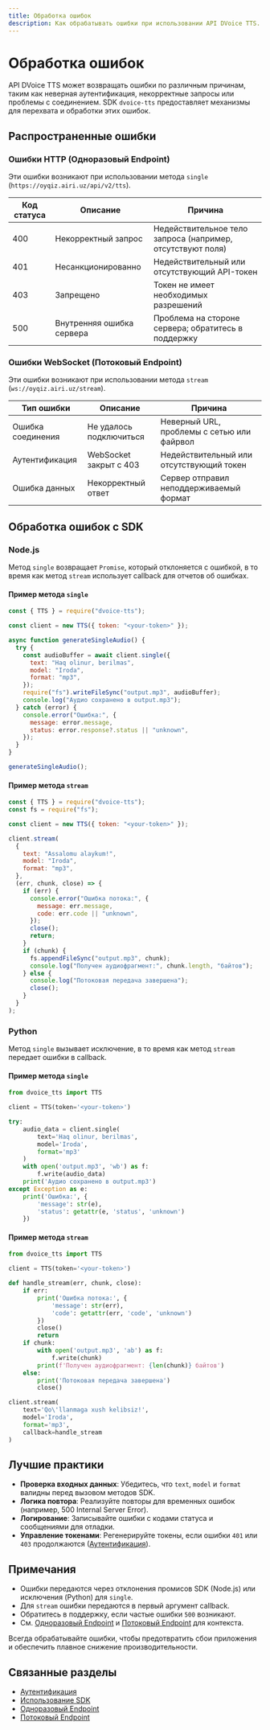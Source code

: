 ```yaml
---
title: Обработка ошибок
description: Как обрабатывать ошибки при использовании API DVoice TTS.
---
```


# Обработка ошибок

API DVoice TTS может возвращать ошибки по различным причинам, таким как неверная аутентификация, некорректные запросы или проблемы с соединением. SDK `dvoice-tts` предоставляет механизмы для перехвата и обработки этих ошибок.

## Распространенные ошибки

### Ошибки HTTP (Одноразовый Endpoint)

Эти ошибки возникают при использовании метода `single` (`https://oyqiz.airi.uz/api/v2/tts`).

| Код статуса | Описание                  | Причина                                                    |
| ----------- | ------------------------- | ---------------------------------------------------------- |
| 400         | Некорректный запрос       | Недействительное тело запроса (например, отсутствуют поля) |
| 401         | Несанкционированно        | Недействительный или отсутствующий API-токен               |
| 403         | Запрещено                 | Токен не имеет необходимых разрешений                      |
| 500         | Внутренняя ошибка сервера | Проблема на стороне сервера; обратитесь в поддержку        |

### Ошибки WebSocket (Потоковый Endpoint)

Эти ошибки возникают при использовании метода `stream` (`ws://oyqiz.airi.uz/stream`).

| Тип ошибки        | Описание                | Причина                                    |
| ----------------- | ----------------------- | ------------------------------------------ |
| Ошибка соединения | Не удалось подключиться | Неверный URL, проблемы с сетью или файрвол |
| Аутентификация    | WebSocket закрыт с 403  | Недействительный или отсутствующий токен   |
| Ошибка данных     | Некорректный ответ      | Сервер отправил неподдерживаемый формат    |

## Обработка ошибок с SDK

### Node.js

Метод `single` возвращает `Promise`, который отклоняется с ошибкой, в то время как метод `stream` использует callback для отчетов об ошибках.

#### Пример метода `single`

```javascript
const { TTS } = require("dvoice-tts");

const client = new TTS({ token: "<your-token>" });

async function generateSingleAudio() {
  try {
    const audioBuffer = await client.single({
      text: "Haq olinur, berilmas",
      model: "Iroda",
      format: "mp3",
    });
    require("fs").writeFileSync("output.mp3", audioBuffer);
    console.log("Аудио сохранено в output.mp3");
  } catch (error) {
    console.error("Ошибка:", {
      message: error.message,
      status: error.response?.status || "unknown",
    });
  }
}

generateSingleAudio();
```

#### Пример метода `stream`

```javascript
const { TTS } = require("dvoice-tts");
const fs = require("fs");

const client = new TTS({ token: "<your-token>" });

client.stream(
  {
    text: "Assalomu alaykum!",
    model: "Iroda",
    format: "mp3",
  },
  (err, chunk, close) => {
    if (err) {
      console.error("Ошибка потока:", {
        message: err.message,
        code: err.code || "unknown",
      });
      close();
      return;
    }
    if (chunk) {
      fs.appendFileSync("output.mp3", chunk);
      console.log("Получен аудиофрагмент:", chunk.length, "байтов");
    } else {
      console.log("Потоковая передача завершена");
      close();
    }
  }
);
```

### Python

Метод `single` вызывает исключение, в то время как метод `stream` передает ошибки в callback.

#### Пример метода `single`

```python
from dvoice_tts import TTS

client = TTS(token='<your-token>')

try:
    audio_data = client.single(
        text='Haq olinur, berilmas',
        model='Iroda',
        format='mp3'
    )
    with open('output.mp3', 'wb') as f:
        f.write(audio_data)
    print('Аудио сохранено в output.mp3')
except Exception as e:
    print('Ошибка:', {
        'message': str(e),
        'status': getattr(e, 'status', 'unknown')
    })
```

#### Пример метода `stream`

```python
from dvoice_tts import TTS

client = TTS(token='<your-token>')

def handle_stream(err, chunk, close):
    if err:
        print('Ошибка потока:', {
            'message': str(err),
            'code': getattr(err, 'code', 'unknown')
        })
        close()
        return
    if chunk:
        with open('output.mp3', 'ab') as f:
            f.write(chunk)
        print(f'Получен аудиофрагмент: {len(chunk)} байтов')
    else:
        print('Потоковая передача завершена')
        close()

client.stream(
    text='Qo\'llanmaga xush kelibsiz!',
    model='Iroda',
    format='mp3',
    callback=handle_stream
)
```

## Лучшие практики

- **Проверка входных данных**: Убедитесь, что `text`, `model` и `format` валидны перед вызовом методов SDK.
- **Логика повтора**: Реализуйте повторы для временных ошибок (например, 500 Internal Server Error).
- **Логирование**: Записывайте ошибки с кодами статуса и сообщениями для отладки.
- **Управление токенами**: Регенерируйте токены, если ошибки `401` или `403` продолжаются ([Аутентификация](./2-authentication)).

## Примечания

- Ошибки передаются через отклонения промисов SDK (Node.js) или исключения (Python) для `single`.
- Для `stream` ошибки передаются в первый аргумент callback.
- Обратитесь в поддержку, если частые ошибки `500` возникают.
- См. [Одноразовый Endpoint](./4-single) и [Потоковый Endpoint](./5-stream) для контекста.

<Callout type="warning">
  Всегда обрабатывайте ошибки, чтобы предотвратить сбои приложения и обеспечить
  плавное снижение производительности.
</Callout>

## Связанные разделы

- [Аутентификация](./2-authentication)
- [Использование SDK](./3-sdks)
- [Одноразовый Endpoint](./4-single)
- [Потоковый Endpoint](./5-stream)

